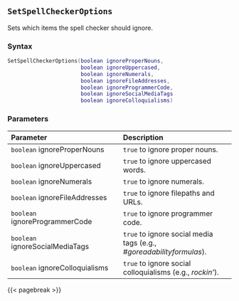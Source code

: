 ## `SetSpellCheckerOptions`

Sets which items the spell checker\index{spell checker} should ignore.

### Syntax {-}

``` .lua
SetSpellCheckerOptions(boolean ignoreProperNouns,
                       boolean ignoreUppercased,
                       boolean ignoreNumerals,
                       boolean ignoreFileAddresses,
                       boolean ignoreProgrammerCode,
                       boolean ignoreSocialMediaTags
                       boolean ignoreColloquialisms)
```

### Parameters {-}

**Parameter** | **Description**
| :-- | :-- |
`boolean` ignoreProperNouns | `true` to ignore proper nouns.
`boolean` ignoreUppercased | `true` to ignore uppercased words.
`boolean` ignoreNumerals | `true` to ignore numerals.
`boolean` ignoreFileAddresses | `true` to ignore filepaths and URLs.
`boolean` ignoreProgrammerCode | `true` to ignore programmer code.
`boolean` ignoreSocialMediaTags | `true` to ignore social media tags (e.g., *#goreadabilityformulas*).
`boolean` ignoreColloquialisms | `true` to ignore social colloquialisms (e.g., *rockin'*).

{{< pagebreak >}}
